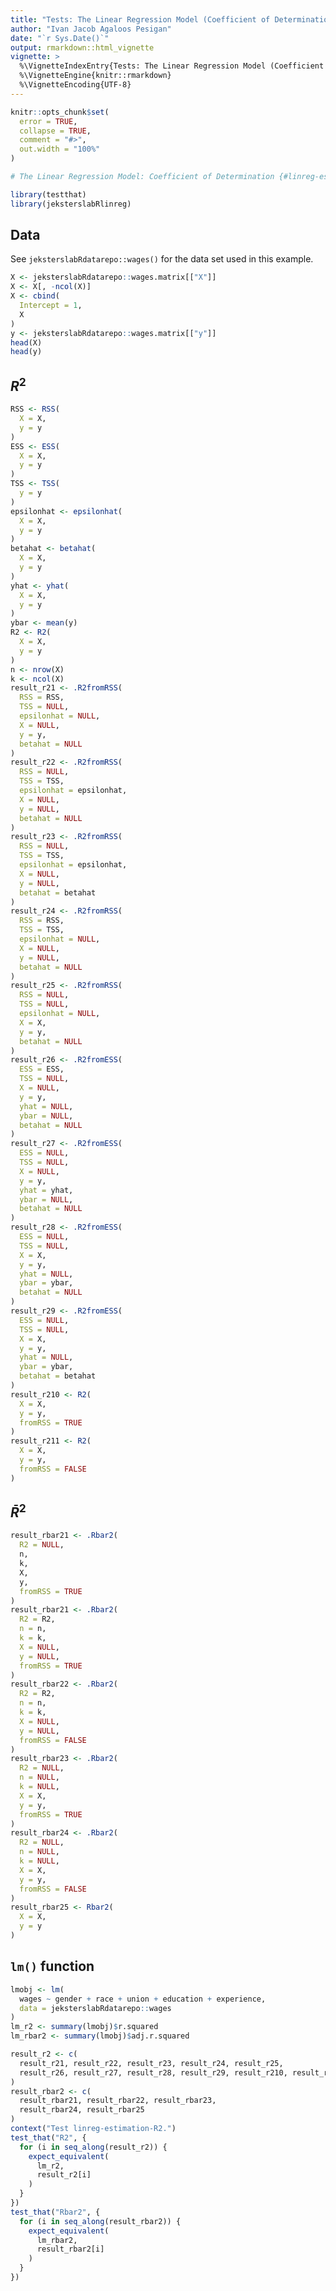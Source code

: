 ```yaml
---
title: "Tests: The Linear Regression Model (Coefficient of Determination)"
author: "Ivan Jacob Agaloos Pesigan"
date: "`r Sys.Date()`"
output: rmarkdown::html_vignette
vignette: >
  %\VignetteIndexEntry{Tests: The Linear Regression Model (Coefficient of Determination)}
  %\VignetteEngine{knitr::rmarkdown}
  %\VignetteEncoding{UTF-8}
---
```



```r
knitr::opts_chunk$set(
  error = TRUE,
  collapse = TRUE,
  comment = "#>",
  out.width = "100%"
)
```




```r
# The Linear Regression Model: Coefficient of Determination {#linreg-estimation-R2-example}
```



```r
library(testthat)
library(jeksterslabRlinreg)
```


## Data

See `jeksterslabRdatarepo::wages()` for the data set used in this example.


```r
X <- jeksterslabRdatarepo::wages.matrix[["X"]]
X <- X[, -ncol(X)]
X <- cbind(
  Intercept = 1,
  X
)
y <- jeksterslabRdatarepo::wages.matrix[["y"]]
head(X)
head(y)
```


## $R^{2}$


```r
RSS <- RSS(
  X = X,
  y = y
)
ESS <- ESS(
  X = X,
  y = y
)
TSS <- TSS(
  y = y
)
epsilonhat <- epsilonhat(
  X = X,
  y = y
)
betahat <- betahat(
  X = X,
  y = y
)
yhat <- yhat(
  X = X,
  y = y
)
ybar <- mean(y)
R2 <- R2(
  X = X,
  y = y
)
n <- nrow(X)
k <- ncol(X)
result_r21 <- .R2fromRSS(
  RSS = RSS,
  TSS = NULL,
  epsilonhat = NULL,
  X = NULL,
  y = y,
  betahat = NULL
)
result_r22 <- .R2fromRSS(
  RSS = NULL,
  TSS = TSS,
  epsilonhat = epsilonhat,
  X = NULL,
  y = NULL,
  betahat = NULL
)
result_r23 <- .R2fromRSS(
  RSS = NULL,
  TSS = TSS,
  epsilonhat = epsilonhat,
  X = NULL,
  y = NULL,
  betahat = betahat
)
result_r24 <- .R2fromRSS(
  RSS = RSS,
  TSS = TSS,
  epsilonhat = NULL,
  X = NULL,
  y = NULL,
  betahat = NULL
)
result_r25 <- .R2fromRSS(
  RSS = NULL,
  TSS = NULL,
  epsilonhat = NULL,
  X = X,
  y = y,
  betahat = NULL
)
result_r26 <- .R2fromESS(
  ESS = ESS,
  TSS = NULL,
  X = NULL,
  y = y,
  yhat = NULL,
  ybar = NULL,
  betahat = NULL
)
result_r27 <- .R2fromESS(
  ESS = NULL,
  TSS = NULL,
  X = NULL,
  y = y,
  yhat = yhat,
  ybar = NULL,
  betahat = NULL
)
result_r28 <- .R2fromESS(
  ESS = NULL,
  TSS = NULL,
  X = X,
  y = y,
  yhat = NULL,
  ybar = ybar,
  betahat = NULL
)
result_r29 <- .R2fromESS(
  ESS = NULL,
  TSS = NULL,
  X = X,
  y = y,
  yhat = NULL,
  ybar = ybar,
  betahat = betahat
)
result_r210 <- R2(
  X = X,
  y = y,
  fromRSS = TRUE
)
result_r211 <- R2(
  X = X,
  y = y,
  fromRSS = FALSE
)
```


## $\bar{R}^{2}$


```r
result_rbar21 <- .Rbar2(
  R2 = NULL,
  n,
  k,
  X,
  y,
  fromRSS = TRUE
)
result_rbar21 <- .Rbar2(
  R2 = R2,
  n = n,
  k = k,
  X = NULL,
  y = NULL,
  fromRSS = TRUE
)
result_rbar22 <- .Rbar2(
  R2 = R2,
  n = n,
  k = k,
  X = NULL,
  y = NULL,
  fromRSS = FALSE
)
result_rbar23 <- .Rbar2(
  R2 = NULL,
  n = NULL,
  k = NULL,
  X = X,
  y = y,
  fromRSS = TRUE
)
result_rbar24 <- .Rbar2(
  R2 = NULL,
  n = NULL,
  k = NULL,
  X = X,
  y = y,
  fromRSS = FALSE
)
result_rbar25 <- Rbar2(
  X = X,
  y = y
)
```


## `lm()` function


```r
lmobj <- lm(
  wages ~ gender + race + union + education + experience,
  data = jeksterslabRdatarepo::wages
)
lm_r2 <- summary(lmobj)$r.squared
lm_rbar2 <- summary(lmobj)$adj.r.squared
```




```r
result_r2 <- c(
  result_r21, result_r22, result_r23, result_r24, result_r25,
  result_r26, result_r27, result_r28, result_r29, result_r210, result_r211
)
result_rbar2 <- c(
  result_rbar21, result_rbar22, result_rbar23,
  result_rbar24, result_rbar25
)
context("Test linreg-estimation-R2.")
test_that("R2", {
  for (i in seq_along(result_r2)) {
    expect_equivalent(
      lm_r2,
      result_r2[i]
    )
  }
})
test_that("Rbar2", {
  for (i in seq_along(result_rbar2)) {
    expect_equivalent(
      lm_rbar2,
      result_rbar2[i]
    )
  }
})
```

